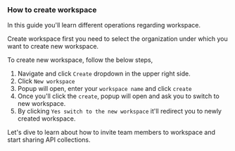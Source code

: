 ### How to create workspace

In this guide you'll learn different operations regarding workspace. 

Create workspace first you need to select the organization under which you want to create new workspace. 

To create new workspace, follow the below steps, 

1. Navigate and click ` Create ` dropdown in the upper right side. 
2. Click `New workspace`
3. Popup will open, enter your `workspace name` and click `create`
4. Once you'll click the `create`, popup will open and ask you to switch to new workspace. 
5. By clicking `Yes switch to the new workspace` it'll redirect you to newly created workspace. 


Let's dive to learn about how to invite team members to workspace and start sharing API collections. 


